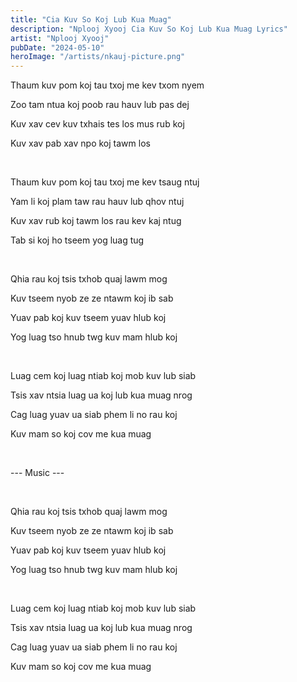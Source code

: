 ```yaml
---
title: "Cia Kuv So Koj Lub Kua Muag"
description: "Nplooj Xyooj Cia Kuv So Koj Lub Kua Muag Lyrics"
artist: "Nplooj Xyooj"
pubDate: "2024-05-10"
heroImage: "/artists/nkauj-picture.png"
---
```


Thaum kuv pom koj tau txoj me kev txom nyem

Zoo tam ntua koj poob rau hauv lub pas dej

Kuv xav cev kuv txhais tes los mus rub koj

Kuv xav pab xav npo koj tawm los

<br />

Thaum kuv pom koj tau txoj me kev tsaug ntuj

Yam li koj plam taw rau hauv lub qhov ntuj

Kuv xav rub koj tawm los rau kev kaj ntug

Tab si koj ho tseem yog luag tug

<br />

Qhia rau koj tsis txhob quaj lawm mog

Kuv tseem nyob ze ze ntawm koj ib sab

Yuav pab koj kuv tseem yuav hlub koj

Yog luag tso hnub twg kuv mam hlub koj

<br />

Luag cem koj luag ntiab koj mob kuv lub siab

Tsis xav ntsia luag ua koj lub kua muag nrog

Cag luag yuav ua siab phem li no rau koj

Kuv mam so koj cov me kua muag

<br />

--- Music ---

<br />

Qhia rau koj tsis txhob quaj lawm mog

Kuv tseem nyob ze ze ntawm koj ib sab

Yuav pab koj kuv tseem yuav hlub koj

Yog luag tso hnub twg kuv mam hlub koj

<br />

Luag cem koj luag ntiab koj mob kuv lub siab

Tsis xav ntsia luag ua koj lub kua muag nrog

Cag luag yuav ua siab phem li no rau koj

Kuv mam so koj cov me kua muag
